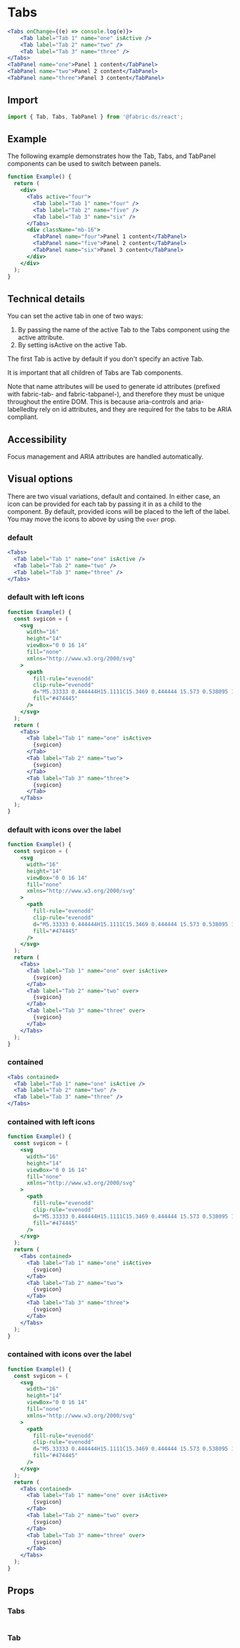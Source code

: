 
# Tabs

```jsx example
<Tabs onChange={(e) => console.log(e)}>
    <Tab label="Tab 1" name="one" isActive />
    <Tab label="Tab 2" name="two" />
    <Tab label="Tab 3" name="three" />
</Tabs>
<TabPanel name="one">Panel 1 content</TabPanel>
<TabPanel name="two">Panel 2 content</TabPanel>
<TabPanel name="three">Panel 3 content</TabPanel>
```

## Import

```js
import { Tab, Tabs, TabPanel } from '@fabric-ds/react';
```

## Example

The following example demonstrates how the Tab, Tabs, and TabPanel components
can be used to switch between panels.

```jsx example
function Example() {
  return (
    <div>
      <Tabs active="four">
        <Tab label="Tab 1" name="four" />
        <Tab label="Tab 2" name="five" />
        <Tab label="Tab 3" name="six" />
      </Tabs>
      <div className="mb-16">
        <TabPanel name="four">Panel 1 content</TabPanel>
        <TabPanel name="five">Panel 2 content</TabPanel>
        <TabPanel name="six">Panel 3 content</TabPanel>
      </div>
    </div>
  );
}
```

## Technical details

You can set the active tab in one of two ways:

1. By passing the name of the active Tab to the Tabs component using the active
   attribute.
2. By setting isActive on the active Tab.

The first Tab is active by default if you don't specify an active Tab.

It is important that all children of Tabs are Tab components.

Note that name attributes will be used to generate id attributes (prefixed with
fabric-tab- and fabric-tabpanel-), and therefore they must be unique throughout
the entire DOM. This is because aria-controls and aria-labelledby rely on id
attributes, and they are required for the tabs to be ARIA compliant.

## Accessibility

Focus management and ARIA attributes are handled automatically.

## Visual options

There are two visual variations, default and contained. In either case, an icon
can be provided for each tab by passing it in as a child to the component. By
default, provided icons will be placed to the left of the label. You may move
the icons to above by using the `over` prop.

### default

```jsx example
<Tabs>
  <Tab label="Tab 1" name="one" isActive />
  <Tab label="Tab 2" name="two" />
  <Tab label="Tab 3" name="three" />
</Tabs>
```

### default with left icons

```jsx example
function Example() {
  const svgicon = (
    <svg
      width="16"
      height="14"
      viewBox="0 0 16 14"
      fill="none"
      xmlns="http://www.w3.org/2000/svg"
    >
      <path
        fill-rule="evenodd"
        clip-rule="evenodd"
        d="M5.33333 0.444444H15.1111C15.3469 0.444444 15.573 0.538095 15.7397 0.704794C15.9064 0.871493 16 1.09759 16 1.33333C16 1.56908 15.9064 1.79517 15.7397 1.96187C15.573 2.12857 15.3469 2.22222 15.1111 2.22222H5.33333C5.09759 2.22222 4.87149 2.12857 4.70479 1.96187C4.53809 1.79517 4.44444 1.56908 4.44444 1.33333C4.44444 1.09759 4.53809 0.871493 4.70479 0.704794C4.87149 0.538095 5.09759 0.444444 5.33333 0.444444ZM5.33333 5.77778H15.1111C15.3469 5.77778 15.573 5.87143 15.7397 6.03813C15.9064 6.20483 16 6.43092 16 6.66667C16 6.90241 15.9064 7.12851 15.7397 7.29521C15.573 7.46191 15.3469 7.55556 15.1111 7.55556H5.33333C5.09759 7.55556 4.87149 7.46191 4.70479 7.29521C4.53809 7.12851 4.44444 6.90241 4.44444 6.66667C4.44444 6.43092 4.53809 6.20483 4.70479 6.03813C4.87149 5.87143 5.09759 5.77778 5.33333 5.77778ZM5.33333 11.1111H15.1111C15.3469 11.1111 15.573 11.2048 15.7397 11.3715C15.9064 11.5382 16 11.7643 16 12C16 12.2357 15.9064 12.4618 15.7397 12.6285C15.573 12.7952 15.3469 12.8889 15.1111 12.8889H5.33333C5.09759 12.8889 4.87149 12.7952 4.70479 12.6285C4.53809 12.4618 4.44444 12.2357 4.44444 12C4.44444 11.7643 4.53809 11.5382 4.70479 11.3715C4.87149 11.2048 5.09759 11.1111 5.33333 11.1111ZM1.33333 5.33333C1.68696 5.33333 2.02609 5.47381 2.27614 5.72386C2.52619 5.97391 2.66667 6.31304 2.66667 6.66667C2.66667 7.02029 2.52619 7.35943 2.27614 7.60948C2.02609 7.85952 1.68696 8 1.33333 8C0.979711 8 0.640573 7.85952 0.390524 7.60948C0.140476 7.35943 0 7.02029 0 6.66667C0 6.31304 0.140476 5.97391 0.390524 5.72386C0.640573 5.47381 0.979711 5.33333 1.33333 5.33333ZM1.33333 10.6667C1.68696 10.6667 2.02609 10.8071 2.27614 11.0572C2.52619 11.3072 2.66667 11.6464 2.66667 12C2.66667 12.3536 2.52619 12.6928 2.27614 12.9428C2.02609 13.1929 1.68696 13.3333 1.33333 13.3333C0.979711 13.3333 0.640573 13.1929 0.390524 12.9428C0.140476 12.6928 0 12.3536 0 12C0 11.6464 0.140476 11.3072 0.390524 11.0572C0.640573 10.8071 0.979711 10.6667 1.33333 10.6667ZM1.33333 0C1.68696 0 2.02609 0.140476 2.27614 0.390524C2.52619 0.640573 2.66667 0.979711 2.66667 1.33333C2.66667 1.68696 2.52619 2.02609 2.27614 2.27614C2.02609 2.52619 1.68696 2.66667 1.33333 2.66667C0.979711 2.66667 0.640573 2.52619 0.390524 2.27614C0.140476 2.02609 0 1.68696 0 1.33333C0 0.979711 0.140476 0.640573 0.390524 0.390524C0.640573 0.140476 0.979711 0 1.33333 0Z"
        fill="#474445"
      />
    </svg>
  );
  return (
    <Tabs>
      <Tab label="Tab 1" name="one" isActive>
        {svgicon}
      </Tab>
      <Tab label="Tab 2" name="two">
        {svgicon}
      </Tab>
      <Tab label="Tab 3" name="three">
        {svgicon}
      </Tab>
    </Tabs>
  );
}
```

### default with icons over the label

```jsx example
function Example() {
  const svgicon = (
    <svg
      width="16"
      height="14"
      viewBox="0 0 16 14"
      fill="none"
      xmlns="http://www.w3.org/2000/svg"
    >
      <path
        fill-rule="evenodd"
        clip-rule="evenodd"
        d="M5.33333 0.444444H15.1111C15.3469 0.444444 15.573 0.538095 15.7397 0.704794C15.9064 0.871493 16 1.09759 16 1.33333C16 1.56908 15.9064 1.79517 15.7397 1.96187C15.573 2.12857 15.3469 2.22222 15.1111 2.22222H5.33333C5.09759 2.22222 4.87149 2.12857 4.70479 1.96187C4.53809 1.79517 4.44444 1.56908 4.44444 1.33333C4.44444 1.09759 4.53809 0.871493 4.70479 0.704794C4.87149 0.538095 5.09759 0.444444 5.33333 0.444444ZM5.33333 5.77778H15.1111C15.3469 5.77778 15.573 5.87143 15.7397 6.03813C15.9064 6.20483 16 6.43092 16 6.66667C16 6.90241 15.9064 7.12851 15.7397 7.29521C15.573 7.46191 15.3469 7.55556 15.1111 7.55556H5.33333C5.09759 7.55556 4.87149 7.46191 4.70479 7.29521C4.53809 7.12851 4.44444 6.90241 4.44444 6.66667C4.44444 6.43092 4.53809 6.20483 4.70479 6.03813C4.87149 5.87143 5.09759 5.77778 5.33333 5.77778ZM5.33333 11.1111H15.1111C15.3469 11.1111 15.573 11.2048 15.7397 11.3715C15.9064 11.5382 16 11.7643 16 12C16 12.2357 15.9064 12.4618 15.7397 12.6285C15.573 12.7952 15.3469 12.8889 15.1111 12.8889H5.33333C5.09759 12.8889 4.87149 12.7952 4.70479 12.6285C4.53809 12.4618 4.44444 12.2357 4.44444 12C4.44444 11.7643 4.53809 11.5382 4.70479 11.3715C4.87149 11.2048 5.09759 11.1111 5.33333 11.1111ZM1.33333 5.33333C1.68696 5.33333 2.02609 5.47381 2.27614 5.72386C2.52619 5.97391 2.66667 6.31304 2.66667 6.66667C2.66667 7.02029 2.52619 7.35943 2.27614 7.60948C2.02609 7.85952 1.68696 8 1.33333 8C0.979711 8 0.640573 7.85952 0.390524 7.60948C0.140476 7.35943 0 7.02029 0 6.66667C0 6.31304 0.140476 5.97391 0.390524 5.72386C0.640573 5.47381 0.979711 5.33333 1.33333 5.33333ZM1.33333 10.6667C1.68696 10.6667 2.02609 10.8071 2.27614 11.0572C2.52619 11.3072 2.66667 11.6464 2.66667 12C2.66667 12.3536 2.52619 12.6928 2.27614 12.9428C2.02609 13.1929 1.68696 13.3333 1.33333 13.3333C0.979711 13.3333 0.640573 13.1929 0.390524 12.9428C0.140476 12.6928 0 12.3536 0 12C0 11.6464 0.140476 11.3072 0.390524 11.0572C0.640573 10.8071 0.979711 10.6667 1.33333 10.6667ZM1.33333 0C1.68696 0 2.02609 0.140476 2.27614 0.390524C2.52619 0.640573 2.66667 0.979711 2.66667 1.33333C2.66667 1.68696 2.52619 2.02609 2.27614 2.27614C2.02609 2.52619 1.68696 2.66667 1.33333 2.66667C0.979711 2.66667 0.640573 2.52619 0.390524 2.27614C0.140476 2.02609 0 1.68696 0 1.33333C0 0.979711 0.140476 0.640573 0.390524 0.390524C0.640573 0.140476 0.979711 0 1.33333 0Z"
        fill="#474445"
      />
    </svg>
  );
  return (
    <Tabs>
      <Tab label="Tab 1" name="one" over isActive>
        {svgicon}
      </Tab>
      <Tab label="Tab 2" name="two" over>
        {svgicon}
      </Tab>
      <Tab label="Tab 3" name="three" over>
        {svgicon}
      </Tab>
    </Tabs>
  );
}
```

### contained

```jsx example
<Tabs contained>
  <Tab label="Tab 1" name="one" isActive />
  <Tab label="Tab 2" name="two" />
  <Tab label="Tab 3" name="three" />
</Tabs>
```

### contained with left icons

```jsx example
function Example() {
  const svgicon = (
    <svg
      width="16"
      height="14"
      viewBox="0 0 16 14"
      fill="none"
      xmlns="http://www.w3.org/2000/svg"
    >
      <path
        fill-rule="evenodd"
        clip-rule="evenodd"
        d="M5.33333 0.444444H15.1111C15.3469 0.444444 15.573 0.538095 15.7397 0.704794C15.9064 0.871493 16 1.09759 16 1.33333C16 1.56908 15.9064 1.79517 15.7397 1.96187C15.573 2.12857 15.3469 2.22222 15.1111 2.22222H5.33333C5.09759 2.22222 4.87149 2.12857 4.70479 1.96187C4.53809 1.79517 4.44444 1.56908 4.44444 1.33333C4.44444 1.09759 4.53809 0.871493 4.70479 0.704794C4.87149 0.538095 5.09759 0.444444 5.33333 0.444444ZM5.33333 5.77778H15.1111C15.3469 5.77778 15.573 5.87143 15.7397 6.03813C15.9064 6.20483 16 6.43092 16 6.66667C16 6.90241 15.9064 7.12851 15.7397 7.29521C15.573 7.46191 15.3469 7.55556 15.1111 7.55556H5.33333C5.09759 7.55556 4.87149 7.46191 4.70479 7.29521C4.53809 7.12851 4.44444 6.90241 4.44444 6.66667C4.44444 6.43092 4.53809 6.20483 4.70479 6.03813C4.87149 5.87143 5.09759 5.77778 5.33333 5.77778ZM5.33333 11.1111H15.1111C15.3469 11.1111 15.573 11.2048 15.7397 11.3715C15.9064 11.5382 16 11.7643 16 12C16 12.2357 15.9064 12.4618 15.7397 12.6285C15.573 12.7952 15.3469 12.8889 15.1111 12.8889H5.33333C5.09759 12.8889 4.87149 12.7952 4.70479 12.6285C4.53809 12.4618 4.44444 12.2357 4.44444 12C4.44444 11.7643 4.53809 11.5382 4.70479 11.3715C4.87149 11.2048 5.09759 11.1111 5.33333 11.1111ZM1.33333 5.33333C1.68696 5.33333 2.02609 5.47381 2.27614 5.72386C2.52619 5.97391 2.66667 6.31304 2.66667 6.66667C2.66667 7.02029 2.52619 7.35943 2.27614 7.60948C2.02609 7.85952 1.68696 8 1.33333 8C0.979711 8 0.640573 7.85952 0.390524 7.60948C0.140476 7.35943 0 7.02029 0 6.66667C0 6.31304 0.140476 5.97391 0.390524 5.72386C0.640573 5.47381 0.979711 5.33333 1.33333 5.33333ZM1.33333 10.6667C1.68696 10.6667 2.02609 10.8071 2.27614 11.0572C2.52619 11.3072 2.66667 11.6464 2.66667 12C2.66667 12.3536 2.52619 12.6928 2.27614 12.9428C2.02609 13.1929 1.68696 13.3333 1.33333 13.3333C0.979711 13.3333 0.640573 13.1929 0.390524 12.9428C0.140476 12.6928 0 12.3536 0 12C0 11.6464 0.140476 11.3072 0.390524 11.0572C0.640573 10.8071 0.979711 10.6667 1.33333 10.6667ZM1.33333 0C1.68696 0 2.02609 0.140476 2.27614 0.390524C2.52619 0.640573 2.66667 0.979711 2.66667 1.33333C2.66667 1.68696 2.52619 2.02609 2.27614 2.27614C2.02609 2.52619 1.68696 2.66667 1.33333 2.66667C0.979711 2.66667 0.640573 2.52619 0.390524 2.27614C0.140476 2.02609 0 1.68696 0 1.33333C0 0.979711 0.140476 0.640573 0.390524 0.390524C0.640573 0.140476 0.979711 0 1.33333 0Z"
        fill="#474445"
      />
    </svg>
  );
  return (
    <Tabs contained>
      <Tab label="Tab 1" name="one" isActive>
        {svgicon}
      </Tab>
      <Tab label="Tab 2" name="two">
        {svgicon}
      </Tab>
      <Tab label="Tab 3" name="three">
        {svgicon}
      </Tab>
    </Tabs>
  );
}
```

### contained with icons over the label

```jsx example
function Example() {
  const svgicon = (
    <svg
      width="16"
      height="14"
      viewBox="0 0 16 14"
      fill="none"
      xmlns="http://www.w3.org/2000/svg"
    >
      <path
        fill-rule="evenodd"
        clip-rule="evenodd"
        d="M5.33333 0.444444H15.1111C15.3469 0.444444 15.573 0.538095 15.7397 0.704794C15.9064 0.871493 16 1.09759 16 1.33333C16 1.56908 15.9064 1.79517 15.7397 1.96187C15.573 2.12857 15.3469 2.22222 15.1111 2.22222H5.33333C5.09759 2.22222 4.87149 2.12857 4.70479 1.96187C4.53809 1.79517 4.44444 1.56908 4.44444 1.33333C4.44444 1.09759 4.53809 0.871493 4.70479 0.704794C4.87149 0.538095 5.09759 0.444444 5.33333 0.444444ZM5.33333 5.77778H15.1111C15.3469 5.77778 15.573 5.87143 15.7397 6.03813C15.9064 6.20483 16 6.43092 16 6.66667C16 6.90241 15.9064 7.12851 15.7397 7.29521C15.573 7.46191 15.3469 7.55556 15.1111 7.55556H5.33333C5.09759 7.55556 4.87149 7.46191 4.70479 7.29521C4.53809 7.12851 4.44444 6.90241 4.44444 6.66667C4.44444 6.43092 4.53809 6.20483 4.70479 6.03813C4.87149 5.87143 5.09759 5.77778 5.33333 5.77778ZM5.33333 11.1111H15.1111C15.3469 11.1111 15.573 11.2048 15.7397 11.3715C15.9064 11.5382 16 11.7643 16 12C16 12.2357 15.9064 12.4618 15.7397 12.6285C15.573 12.7952 15.3469 12.8889 15.1111 12.8889H5.33333C5.09759 12.8889 4.87149 12.7952 4.70479 12.6285C4.53809 12.4618 4.44444 12.2357 4.44444 12C4.44444 11.7643 4.53809 11.5382 4.70479 11.3715C4.87149 11.2048 5.09759 11.1111 5.33333 11.1111ZM1.33333 5.33333C1.68696 5.33333 2.02609 5.47381 2.27614 5.72386C2.52619 5.97391 2.66667 6.31304 2.66667 6.66667C2.66667 7.02029 2.52619 7.35943 2.27614 7.60948C2.02609 7.85952 1.68696 8 1.33333 8C0.979711 8 0.640573 7.85952 0.390524 7.60948C0.140476 7.35943 0 7.02029 0 6.66667C0 6.31304 0.140476 5.97391 0.390524 5.72386C0.640573 5.47381 0.979711 5.33333 1.33333 5.33333ZM1.33333 10.6667C1.68696 10.6667 2.02609 10.8071 2.27614 11.0572C2.52619 11.3072 2.66667 11.6464 2.66667 12C2.66667 12.3536 2.52619 12.6928 2.27614 12.9428C2.02609 13.1929 1.68696 13.3333 1.33333 13.3333C0.979711 13.3333 0.640573 13.1929 0.390524 12.9428C0.140476 12.6928 0 12.3536 0 12C0 11.6464 0.140476 11.3072 0.390524 11.0572C0.640573 10.8071 0.979711 10.6667 1.33333 10.6667ZM1.33333 0C1.68696 0 2.02609 0.140476 2.27614 0.390524C2.52619 0.640573 2.66667 0.979711 2.66667 1.33333C2.66667 1.68696 2.52619 2.02609 2.27614 2.27614C2.02609 2.52619 1.68696 2.66667 1.33333 2.66667C0.979711 2.66667 0.640573 2.52619 0.390524 2.27614C0.140476 2.02609 0 1.68696 0 1.33333C0 0.979711 0.140476 0.640573 0.390524 0.390524C0.640573 0.140476 0.979711 0 1.33333 0Z"
        fill="#474445"
      />
    </svg>
  );
  return (
    <Tabs contained>
      <Tab label="Tab 1" name="one" over isActive>
        {svgicon}
      </Tab>
      <Tab label="Tab 2" name="two" over>
        {svgicon}
      </Tab>
      <Tab label="Tab 3" name="three" over>
        {svgicon}
      </Tab>
    </Tabs>
  );
}
```

## Props

### Tabs

```props packages/tabs/src/component-tabs.tsx

```

### Tab

```props packages/tabs/src/component-tab.tsx

```
